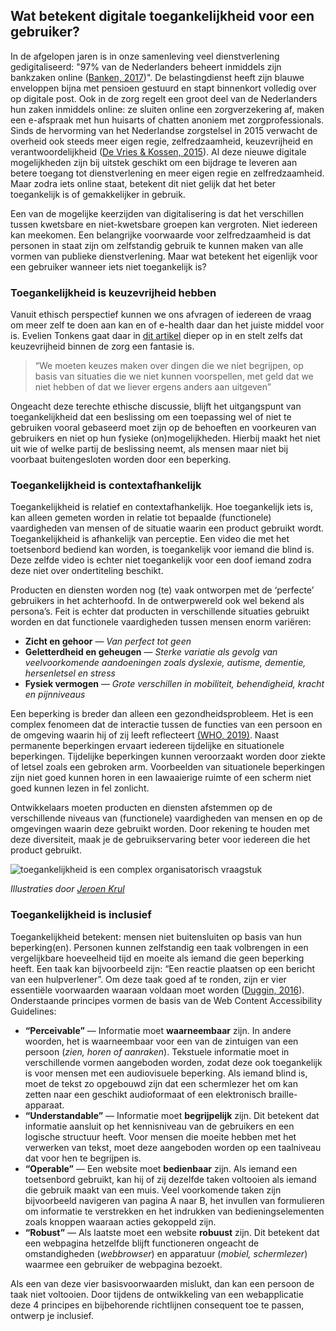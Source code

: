 
## Wat betekent digitale toegankelijkheid voor een gebruiker?

In de afgelopen jaren is in onze samenleving veel dienstverlening gedigitaliseerd: "97% van de Nederlanders beheert inmiddels zijn bankzaken online ([Banken, 2017](https://www.banken.nl/nieuws/20504/nederlandse-consumenten-meest-actief-met-online-bankieren))". De belastingdienst heeft zijn blauwe enveloppen bijna met pensioen gestuurd en stapt binnenkort volledig over op digitale post. Ook in de zorg regelt een groot deel van de Nederlanders hun zaken inmiddels online: ze sluiten online een zorgverzekering af, maken een e-afspraak met hun huisarts of chatten anoniem met zorgprofessionals. Sinds de hervorming van het Nederlandse zorgstelsel in 2015 verwacht de overheid ook steeds meer eigen regie, zelfredzaamheid, keuzevrijheid en verantwoordelijkheid ([De Vries & Kossen, 2015](https://www.managementboek.nl/e-book/9789082329360/zo-werkt-de-zorg-in-nederland-maaike-de-vries)). Al deze nieuwe digitale mogelijkheden zijn bij uitstek geschikt om een bijdrage te leveren aan betere toegang tot dienstverlening en meer eigen regie en zelfredzaamheid. Maar zodra iets online staat, betekent dit niet gelijk dat het beter toegankelijk is of gemakkelijker in gebruik.

Een van de mogelijke keerzijden van digitalisering is dat het verschillen tussen kwetsbare en niet-kwetsbare groepen kan vergroten. Niet iedereen kan meekomen. Een belangrijke voorwaarde voor zelfredzaamheid is dat personen in staat zijn om zelfstandig gebruik te kunnen maken van alle vormen van publieke dienstverlening. Maar wat betekent het eigenlijk voor een gebruiker wanneer iets niet toegankelijk is?

### Toegankelijkheid is keuzevrijheid hebben

Vanuit ethisch perspectief kunnen we ons afvragen of iedereen de vraag om meer zelf te doen aan kan en of e-health daar dan het juiste middel voor is. Evelien Tonkens gaat daar in [dit artikel](https://decorrespondent.nl/10902/in-een-welvarend-land-wordt-de-zorg-steeds-duurder-niks-mis-mee-zegt-deze-hoogleraar/447069216-5f3c3ba3) dieper op in en stelt zelfs dat keuzevrijheid binnen de zorg een fantasie is.

> “We moeten keuzes maken over dingen die we niet begrijpen, op basis van situaties die we niet kunnen voorspellen, met geld dat we niet hebben of dat we liever ergens anders aan uitgeven”

Ongeacht deze terechte ethische discussie, blijft het uitgangspunt van toegankelijkheid dat een beslissing om een toepassing wel of niet te gebruiken vooral gebaseerd moet zijn op de behoeften en voorkeuren van gebruikers en niet op hun fysieke (on)mogelijkheden. Hierbij maakt het niet uit wie of welke partij de beslissing neemt, als mensen maar niet bij voorbaat buitengesloten worden door een beperking.

### Toegankelijkheid is contextafhankelijk

Toegankelijkheid is relatief en contextafhankelijk. Hoe toegankelijk iets is, kan alleen gemeten worden in relatie tot bepaalde (functionele) vaardigheden van mensen of de situatie waarin een product gebruikt wordt. Toegankelijkheid is afhankelijk van perceptie. Een video die met het toetsenbord bediend kan worden, is toegankelijk voor iemand die blind is. Deze zelfde video is echter niet toegankelijk voor een doof iemand zodra deze niet over ondertiteling beschikt.

Producten en diensten worden nog (te) vaak ontworpen met de ‘perfecte’ gebruikers in het achterhoofd. In de ontwerpwereld ook wel bekend als persona’s. Feit is echter dat producten in verschillende situaties gebruikt worden en dat functionele vaardigheden tussen mensen enorm variëren:

- **Zicht en gehoor** — _Van perfect tot geen_
- **Geletterdheid en geheugen** — _Sterke variatie als gevolg van veelvoorkomende aandoeningen zoals dyslexie, autisme, dementie, hersenletsel en stress_
- **Fysiek vermogen** — _Grote verschillen in mobiliteit, behendigheid, kracht en pijnniveaus_

Een beperking is breder dan alleen een gezondheidsprobleem. Het is een complex fenomeen dat de interactie tussen de functies van een persoon en de omgeving waarin hij of zij leeft reflecteert [(WHO, 2019)](https://www.who.int/topics/disabilities/en/). Naast permanente beperkingen ervaart iedereen tijdelijke en situationele beperkingen. Tijdelijke beperkingen kunnen veroorzaakt worden door ziekte of letsel zoals een gebroken arm. Voorbeelden van situationele beperkingen zijn niet goed kunnen horen in een lawaaierige ruimte of een scherm niet goed kunnen lezen in fel zonlicht.

Ontwikkelaars moeten producten en diensten afstemmen op de verschillende niveaus van (functionele) vaardigheden van mensen en op de omgevingen waarin deze gebruikt worden. Door rekening te houden met deze diversiteit, maak je de gebruikservaring beter voor iedereen die het product gebruikt.

<Image
  alt="toegankelijkheid is een complex organisatorisch vraagstuk"
  src={Illustratie3}
/>

_Illustraties door [Jeroen Krul](https://www.jeroenkrul.nl/)_

### Toegankelijkheid is inclusief

Toegankelijkheid betekent: mensen niet buitensluiten op basis van hun beperking(en). Personen kunnen zelfstandig een taak volbrengen in een vergelijkbare hoeveelheid tijd en moeite als iemand die geen beperking heeft. Een taak kan bijvoorbeeld zijn: “Een reactie plaatsen op een bericht van een hulpverlener”. Om deze taak goed af te ronden, zijn er vier essentiële voorwaarden waaraan voldaan moet worden ([Duggin, 2016](https://accessibility.blog.gov.uk/2016/05/16/what-we-mean-when-we-talk-about-accessibility-2/)). Onderstaande principes vormen de basis van de Web Content Accessibility Guidelines:

- **“Perceivable”** — Informatie moet **waarneembaar** zijn. In andere woorden, het is waarneembaar voor een van de zintuigen van een persoon (_zien, horen of aanraken_). Tekstuele informatie moet in verschillende vormen aangeboden worden, zodat deze ook toegankelijk is voor mensen met een audiovisuele beperking. Als iemand blind is, moet de tekst zo opgebouwd zijn dat een schermlezer het om kan zetten naar een geschikt audioformaat of een elektronisch braille-apparaat.
- **“Understandable”** — Informatie moet **begrijpelijk** zijn. Dit betekent dat informatie aansluit op het kennisniveau van de gebruikers en een logische structuur heeft. Voor mensen die moeite hebben met het verwerken van tekst, moet deze aangeboden worden op een taalniveau dat voor hen te begrijpen is.
- **“Operable”** — Een website moet **bedienbaar** zijn. Als iemand een toetsenbord gebruikt, kan hij of zij dezelfde taken voltooien als iemand die gebruik maakt van een muis. Veel voorkomende taken zijn bijvoorbeeld navigeren van pagina A naar B, het invullen van formulieren om informatie te verstrekken en het indrukken van bedieningselementen zoals knoppen waaraan acties gekoppeld zijn.
- **“Robust”** — Als laatste moet een website **robuust** zijn. Dit betekent dat een webpagina hetzelfde blijft functioneren ongeacht de omstandigheden (_webbrowser_) en apparatuur (_mobiel, schermlezer_) waarmee een gebruiker de webpagina bezoekt.

Als een van deze vier basisvoorwaarden mislukt, dan kan een persoon de taak niet voltooien. Door tijdens de ontwikkeling van een webapplicatie deze 4 principes en bijbehorende richtlijnen consequent toe te passen, ontwerp je inclusief.
